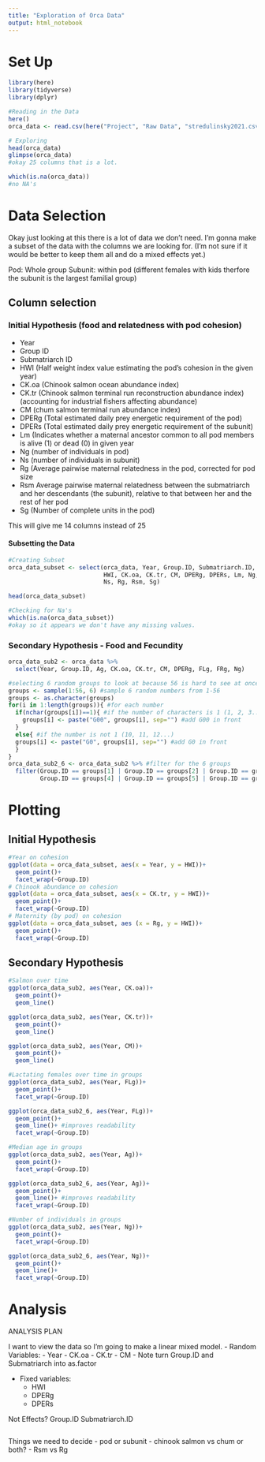 ```yaml
---
title: "Exploration of Orca Data"
output: html_notebook
---
```


# Set Up

```r
library(here)
library(tidyverse)
library(dplyr)
```

```r
#Reading in the Data
here()
orca_data <- read.csv(here("Project", "Raw Data", "stredulinsky2021.csv"))
```

```r
# Exploring
head(orca_data)
glimpse(orca_data)
#okay 25 columns that is a lot.

which(is.na(orca_data))
#no NA's
```

# Data Selection

Okay just looking at this there is a lot of data we don't need. I'm gonna make a subset of the data with the columns we are looking for. (I'm not sure if it would be better to keep them all and do a mixed effects yet.)

Pod: Whole group
Subunit: within pod (different females with kids therfore the subunit is the largest familial group)

## Column selection

### Initial Hypothesis (food and relatedness with pod cohesion)

- Year
- Group ID
- Submatriarch ID
- HWI (Half weight index value estimating the pod’s cohesion in the given year)
- CK.oa (Chinook salmon ocean abundance index)
- CK.tr (Chinook salmon terminal run reconstruction abundance index) (accounting for industrial fishers affecting abundance)
- CM (chum salmon terminal run abundance index)
- DPERg (Total estimated daily prey energetic requirement of the pod)
- DPERs (Total estimated daily prey energetic requirement of the subunit)
- Lm (Indicates whether a maternal ancestor common to all pod members is alive (1) or dead (0) in given year
- Ng (number of individuals in pod)
- Ns (number of individuals in subunit)
- Rg (Average pairwise maternal relatedness in the pod, corrected for pod size
- Rsm Average pairwise maternal relatedness between the submatriarch and her
descendants (the subunit), relative to that between her and the rest of her pod
- Sg (Number of complete units in the pod)

This will give me 14 columns instead of 25

#### Subsetting the Data

```r
#Creating Subset
orca_data_subset <- select(orca_data, Year, Group.ID, Submatriarch.ID,
                           HWI, CK.oa, CK.tr, CM, DPERg, DPERs, Lm, Ng, 
                           Ns, Rg, Rsm, Sg)

head(orca_data_subset)
```

```r
#Checking for Na's
which(is.na(orca_data_subset))
#okay so it appears we don't have any missing values. 
```

### Secondary Hypothesis - Food and Fecundity

```r
orca_data_sub2 <- orca_data %>%
  select(Year, Group.ID, Ag, CK.oa, CK.tr, CM, DPERg, FLg, FRg, Ng)

#selecting 6 random groups to look at because 56 is hard to see at once
groups <- sample(1:56, 6) #sample 6 random numbers from 1-56
groups <- as.character(groups)
for(i in 1:length(groups)){ #for each number
  if(nchar(groups[i])==1){ #if the number of characters is 1 (1, 2, 3...)
    groups[i] <- paste("G00", groups[i], sep="") #add G00 in front
  }
  else{ #if the number is not 1 (10, 11, 12...)
  groups[i] <- paste("G0", groups[i], sep="") #add G0 in front
  }
}
orca_data_sub2_6 <- orca_data_sub2 %>% #filter for the 6 groups
  filter(Group.ID == groups[1] | Group.ID == groups[2] | Group.ID == groups[3] |
         Group.ID == groups[4] | Group.ID == groups[5] | Group.ID == groups[6])
```

# Plotting

## Initial Hypothesis

```r
#Year on cohesion
ggplot(data = orca_data_subset, aes(x = Year, y = HWI))+
  geom_point()+
  facet_wrap(~Group.ID)
# Chinook abundance on cohesion
ggplot(data = orca_data_subset, aes(x = CK.tr, y = HWI))+
  geom_point()+
  facet_wrap(~Group.ID)
# Maternity (by pod) on cohesion
ggplot(data = orca_data_subset, aes (x = Rg, y = HWI))+
  geom_point()+
  facet_wrap(~Group.ID)


```

## Secondary Hypothesis

```r
#Salmon over time
ggplot(orca_data_sub2, aes(Year, CK.oa))+
  geom_point()+
  geom_line()

ggplot(orca_data_sub2, aes(Year, CK.tr))+
  geom_point()+
  geom_line()

ggplot(orca_data_sub2, aes(Year, CM))+
  geom_point()+
  geom_line()

#Lactating females over time in groups
ggplot(orca_data_sub2, aes(Year, FLg))+
  geom_point()+
  facet_wrap(~Group.ID)

ggplot(orca_data_sub2_6, aes(Year, FLg))+
  geom_point()+
  geom_line()+ #improves readability
  facet_wrap(~Group.ID)

#Median age in groups
ggplot(orca_data_sub2, aes(Year, Ag))+
  geom_point()+
  facet_wrap(~Group.ID)

ggplot(orca_data_sub2_6, aes(Year, Ag))+
  geom_point()+
  geom_line()+ #improves readability
  facet_wrap(~Group.ID)

#Number of individuals in groups
ggplot(orca_data_sub2, aes(Year, Ng))+
  geom_point()+
  facet_wrap(~Group.ID)

ggplot(orca_data_sub2_6, aes(Year, Ng))+
  geom_point()+
  geom_line()+
  facet_wrap(~Group.ID)
```


# Analysis

ANALYSIS PLAN

I want to view the data so I'm going to make a linear mixed model.
- Random Variables:
  - Year
  - CK.oa
  - CK.tr
  - CM
   - Note turn Group.ID and Submatriarch into as.factor

- Fixed variables: 
  - HWI
  - DPERg
  - DPERs

Not Effects?
Group.ID
Submatriarch.ID

```r

```


Things we need to decide
- pod or subunit
- chinook salmon vs chum or both?
- Rsm vs Rg











